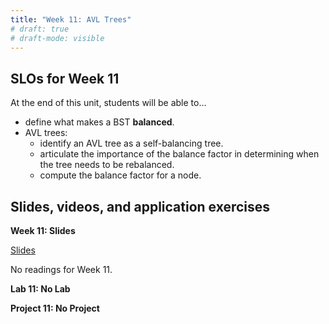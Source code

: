 ```yaml
---
title: "Week 11: AVL Trees"
# draft: true
# draft-mode: visible
---
```


## SLOs for Week 11

At the end of this unit, students will be able to...

-   define what makes a BST **balanced**.
-   AVL trees:
    -   identify an AVL tree as a self-balancing tree.
    -   articulate the importance of the balance factor in determining when the tree needs to be rebalanced.
    -   compute the balance factor for a node.


## Slides, videos, and application exercises

::::: slide-deck
**Week 11: Slides**

::: slides
[Slides](https://docs.google.com/presentation/d/1SeV3cE7iJItPtG4V9eSg_0HgpqkHDeVSyMvwP2n5m8Y/edit?usp=sharing){target="_blank"}
:::


<!-- ::: source
[Code from Class](https://calvincollege-my.sharepoint.com/:f:/g/personal/vtn2_calvin_edu/Eredz2bHiShCtI0CVssiaggB8tUES6QbacEf2cc4PBhTgQ?e=uoV7Uu)
::: -->


::: reading
No readings for Week 11.


<!-- -   R4DS :: [Chp 2 - Introduction](https://r4ds.had.co.nz/explore-intro.html)
-   IMS :: [Sec 1.1 & 1.2 - Case study & Data basics](https://openintro-ims.netlify.app/data-hello.html) -->

:::


<!-- ::: video
[Video](https://youtu.be/_YqEHZccujc)
:::
-->
:::::

<!-- ## Lab -->

::::: lab
**Lab 11: No Lab**

<!-- ::: instructions
[Instructions](/labs/lab10.qmd)
::: -->


<!-- ::: instructions
[Instructions](slides/lab06-slides.qmd)
::: -->


<!-- ::: starter
[Source](https://classroom.github.com/a/m5CoIaV3)
::: -->


<!-- ::: slides
[Slides]()
::: -->

:::::

<!-- ## Homework assignments -->

::::: homework
**Project 11: No Project**

<!-- ::: instructions
[Instructions](/projects/proj10.qmd)
::: -->


<!-- ::: source
[Source](https://github.com/rstudio-education/datascience-box/tree/master/course-materials/hw-instructions/hw-10)
::: -->


<!-- ::: starter
[Starter](https://classroom.github.com/a/f0Ju72P9){target="{\"_blank\""}}
::: -->
:::::


<!-- ::: exam
**Exam 3**
Exam on Friday during class. Bring your laptop. Content: Weeks 0 - 8.
::: -->



<!-- ::: application-exercise
**First dataviz**

> **Option 1 - UN Votes**
>
> ::: source
> [Source](https://github.com/rstudio-education/datascience-box/tree/master/course-materials/application-exercises/ae-01a-un-votes/unvotes.qmd)
> :::
>
> ::: video
> [Video](https://youtu.be/r-uTBEclM1E)
> :::

> **Option 2 - COVID-19**
>
> ::: source
> [Source](https://github.com/rstudio-education/datascience-box/blob/master/course-materials/application-exercises/ae-01b-covid/covid.qmd)
> :::
::: -->

<!-- ::: guest-lecture
**Alberto Cairo - How charts lie**

::: video
[Video](https://youtu.be/Low28hx4wyk)
:::
::: -->
